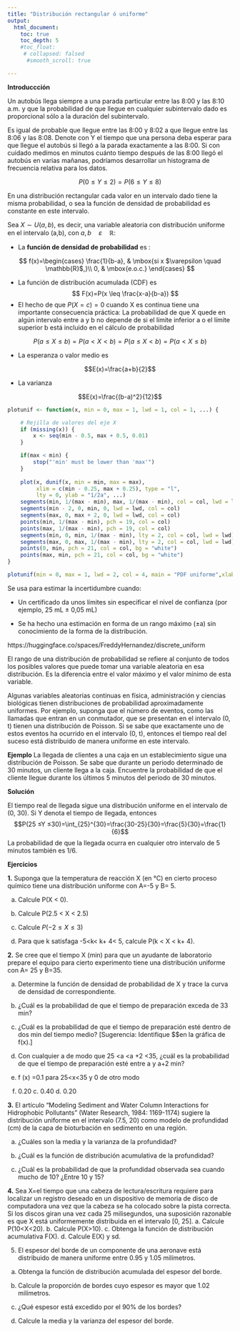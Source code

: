 ```yaml
---
title: "Distribución rectangular ó uniforme"
output:
  html_document:
    toc: true
    toc_depth: 5
    #toc_float:
     # collapsed: falsed
      #smooth_scroll: true

---
```


**Introduccción**

Un autobús llega siempre a una parada particular entre las 8:00 y las 8:10 a.m.
y que la probabilidad de que llegue en cualquier subintervalo dado es proporcional sólo a la duración del subintervalo. 

Es igual de probable que llegue entre las 8:00 y 8:02 a que llegue entre las 8:06 y las 8:08. Denote con Y el tiempo que una persona deba esperar para que llegue el autobús si llegó a la parada exactamente a las 8:00. Si con cuidado medimos en minutos cuánto tiempo después de las 8:00 llegó el autobús en varias mañanas, podríamos desarrollar un histograma de frecuencia relativa para los datos.

$$P(0 ≤ Y ≤ 2) = P(6 ≤ Y ≤ 8)$$

En una distribución rectangular cada valor en un intervalo dado tiene la misma probabilidad, o sea la función de densidad de probabilidad es constante en este intervalo. 

Sea $X∼U(a,b)$, es decir, una variable aleatoria con distribución uniforme en el intervalo  (a,b), con $a,b \quad \varepsilon \quad \mathbb{R}$:

- La **función de densidad de probabilidad** es :

$$ f(x)=\begin{cases}
\frac{1}{b-a},
& \mbox{si x $\varepsilon \quad \mathbb{R}$,}\\
0, & \mbox{e.o.c.}
\end{cases} $$

- La función de distribución acumulada (CDF) es 
$$ F(x)=P(x \leq \frac{x-a}{b-a}) $$
- El hecho de que $P(X = c)= 0$ cuando X es continua tiene una importante consecuencia
práctica: La probabilidad de que X quede en algún intervalo entre a y b no depende de
si el límite inferior a o el límite superior b está incluido en el cálculo de probabilidad

$$P(a \leq  X \leq b)=P(a< X <b)=P(a\leq X < b)= P(a < X \leq b)$$

- La esperanza o valor medio es

$$E(x)=\frac{a+b}{2}$$

- La varianza 


$$E(x)=\frac{(b-a)^2}{12}$$

```r

plotunif <- function(x, min = 0, max = 1, lwd = 1, col = 1, ...) {

    # Rejilla de valores del eje X
    if (missing(x)) {
        x <- seq(min - 0.5, max + 0.5, 0.01)
    }

    if(max < min) {
        stop("'min' must be lower than 'max'")
    }
   
    plot(x, dunif(x, min = min, max = max),
         xlim = c(min - 0.25, max + 0.25), type = "l",
         lty = 0, ylab = "1/2a", ...) 
    segments(min, 1/(max - min), max, 1/(max - min), col = col, lwd = lwd)
    segments(min - 2, 0, min, 0, lwd = lwd, col = col)
    segments(max, 0, max + 2, 0, lwd = lwd, col = col)
    points(min, 1/(max - min), pch = 19, col = col)
    points(max, 1/(max - min), pch = 19, col = col)
    segments(min, 0, min, 1/(max - min), lty = 2, col = col, lwd = lwd)
    segments(max, 0, max, 1/(max - min), lty = 2, col = col, lwd = lwd)
    points(0, min, pch = 21, col = col, bg = "white")
    points(max, min, pch = 21, col = col, bg = "white")
}

plotunif(min = 0, max = 1, lwd = 2, col = 4, main = "PDF uniforme",xlab="2a=(+-a)")
```

Se usa para estimar la incertidumbre cuando:

- Un certificado da unos límites sin especificar el nivel de confianza (por ejemplo, 25 mL $\pm$ 0,05 mL)

- Se ha hecho una estimación en forma de un rango máximo ($\pm$a) sin conocimiento de la forma de la distribución.

https://huggingface.co/spaces/FreddyHernandez/discrete_uniform


El rango de una distribución de probabilidad se refiere al conjunto de todos los posibles valores que puede tomar una variable aleatoria en esa distribución. Es la diferencia entre el valor máximo y el valor mínimo de esta variable.



Algunas variables aleatorias continuas en física, administración y ciencias biológicas tienen
distribuciones de probabilidad aproximadamente uniformes. Por ejemplo, suponga que
el número de eventos, como las llamadas que entran en un conmutador, que se presentan en el
intervalo (0, t) tienen una distribución de Poisson. Si se sabe que exactamente uno de estos
eventos ha ocurrido en el intervalo (0, t), entonces el tiempo real del suceso está distribuido de
manera uniforme en este intervalo.

**Ejemplo**
La llegada de clientes a una caja en un establecimiento sigue una distribución de Poisson.
Se sabe que durante un periodo determinado de 30 minutos, un cliente llega a la caja. Encuentre
la probabilidad de que el cliente llegue durante los últimos 5 minutos del periodo de 30 minutos.


**Solución** 

El tiempo real de llegada sigue una distribución uniforme en el intervalo de (0, 30). Si Y denota el tiempo de llegada, entonces
$$P(25 ≤Y ≤30)=\int_{25}^{30}=\frac{30-25}{30}=\frac{5}{30}=\frac{1}{6}$$
La probabilidad de que la llegada ocurra en cualquier otro intervalo de 5 minutos también es
1/6.




**Ejercicios**




**1.** Suponga que la temperatura de reacción X (en °C) en cierto proceso químico tiene una distribución uniforme con A=-5 y B= 5.

a. Calcule P(X < 0).

b. Calcule P(2.5 < X < 2.5)

c. Calcule $P( -2\leq X \leq 3)$

d. Para que k satisfaga -5<k< k+ 4< 5, calcule
P(k < X < k+ 4).


**2.** Se cree que el tiempo X (min) para que un ayudante de laboratorio prepare el equipo para cierto experimento tiene una distribución uniforme con A= 25 y B=35.

a. Determine la función de densidad de probabilidad de X y trace la curva de densidad de correspondiente.

b. ¿Cuál es la probabilidad de que el tiempo de preparación exceda de 33 min?

c. ¿Cuál es la probabilidad de que el tiempo de preparación esté dentro de dos min del tiempo medio? [Sugerencia: Identifique $\mu $en la gráfica de f(x).]

d. Con cualquier a de modo que 25 <a <a +2 <35,
¿cuál es la probabilidad de que el tiempo de preparación esté entre a y a+2 min?


a. f (x) =0.1 para 25<x<35 y 0 de otro modo
b. 0.20 c. 0.40 d. 0.20


**3.** El artículo “Modeling Sediment and Water Column Interactions for Hidrophobic Pollutants” (Water Research, 1984: 1169-1174) sugiere la distribución uniforme en el intervalo (7.5, 20) como modelo de profundidad (cm) de la capa de bioturbación en sedimento en una región.

a. ¿Cuáles son la media y la varianza de la profundidad?

b. ¿Cuál es la función de distribución acumulativa de la profundidad?

c. ¿Cuál es la probabilidad de que la profundidad observada sea cuando mucho de 10? ¿Entre 10 y 15?


**4.** Sea X=el tiempo que una cabeza de lectura/escritura requiere para localizar un registro deseado en un dispositivo de memoria de disco de computadora una vez que la cabeza se ha colocado sobre la pista correcta. Si los discos giran una vez cada 25 milisegundos, una suposición razonable es que X está uniformemente distribuida en el intervalo [0, 25].
a. Calcule P(10<X<20).
b. Calcule P(X>10).
c. Obtenga la función de distribución acumulativa F(X).
d. Calcule E(X) y sd.

5. El espesor del borde de un componente de una aeronave está distribuido de manera uniforme entre 0.95 y 1.05 milímetros. 

a. Obtenga la función de distribución acumulada del espesor del borde. 

b. Calcule la proporción de bordes cuyo espesor es mayor que 1.02 milímetros.

c. ¿Qué espesor está excedido por el 90% de los bordes? 

d. Calcule la media y la varianza del espesor del borde.
